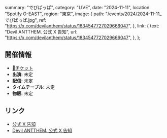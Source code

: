   summary: "でびぱっぱ",
  category: "LIVE",
  date: "2024-11-11",
  location: "Spotify O-EAST",
  region: "東京",
  image: {
    path: "/events/2024/2024-11-11_でびぱっぱ.jpg",
    ref: "https://x.com/devilanthem/status/1834547727029666047",
  },
  link: {
    text: "Devil ANTTHEM. 公式 X 告知",
    url: "https://x.com/devilanthem/status/1834547727029666047",
  },
};

## 開催情報

- [🎫チケット](https://ticketvillage.jp/events/13067)
- **出演:** 未定
- **配信:** 未定
- **タイムテーブル:** 未定
- **物販:** 未定

## リンク

- [公式 X 告知](https://x.com/takanenofficial/status/1838443314892411325)
- [Devil ANTTHEM. 公式 X 告知](https://x.com/devilanthem/status/1834547727029666047)
